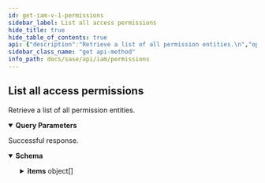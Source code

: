 ```yaml
---
id: get-iam-v-1-permissions
sidebar_label: List all access permissions
hide_title: true
hide_table_of_contents: true
api: {"description":"Retrieve a list of all permission entities.\n","operationId":"get-iam-v1-permissions","parameters":[{"description":"service","in":"query","name":"service","schema":{}},{"description":"resource","in":"query","name":"resource","schema":{}},{"description":"action","in":"query","name":"action","schema":{}}],"responses":{"200":{"content":{"application/json":{"schema":{"allOf":[{"properties":{"count":{"description":"Total count of the items","type":"integer"}},"required":["count","items"],"type":"object"},{"example":{"count":1,"items":[{"allowed_apis":[{"method":"get","path":"/config/v1/config-versions"},{"method":"get","path":"/config/v1/jobs"}],"description":"The ability to read configurations snapshots.","name":"prisma_access.config_mgmt.read"}]}},{"properties":{"items":{"items":{"allOf":[{"example":{"allowed_apis":[{"method":"get","path":"/config/v1/config-versions"},{"method":"get","path":"/config/v1/jobs"}],"description":"The ability to read configurations snapshots.","name":"prisma_access.config_mgmt.read"},"properties":{"allowed_apis":{"description":"APIs permission controls","items":{"description":"","example":{"method":"get","path":"/config/v1/config-versions"},"properties":{"method":{"description":"REST Method","type":"string"},"path":{"description":"url path","type":"string"}},"title":"Root Type for allowed_api","type":"object"},"type":"array"},"description":{"type":"string"},"name":{"description":"service.resource.action","type":"string"}},"title":"Root Type for permission","type":"object"}]},"type":"array"}},"type":"object"}]}}},"description":"Successful response."}},"security":[{"Bearer":[]}],"tags":["Permissions"],"method":"get","path":"/iam/v1/permissions","servers":[{"url":"https://api.sase.paloaltonetworks.com"}],"securitySchemes":{"Bearer":{"scheme":"bearer","type":"http"}},"info":{"contact":{},"description":"A single permission identifies an action that can be taken when you \n[grant a permission](/sase/api/iam/accesspolicies) \nto a user or service account. Permissions identify the resource\nto which the permission applies, as well as the approved action (such as `read` or `write`).\nPermissions are combined into [roles](/sase/api/iam/roles) for assignment to a user or service account\nthrough the use of an [access policy](/sase/api/iam/accesspolicies).\n","title":"Permissions","version":"1.0"},"postman":{"name":"List all access permissions","description":{"content":"Retrieve a list of all permission entities.\n","type":"text/plain"},"url":{"path":["iam","v1","permissions"],"host":["{{baseUrl}}"],"query":[{"disabled":false,"description":{"content":"service","type":"text/plain"},"key":"service","value":""},{"disabled":false,"description":{"content":"resource","type":"text/plain"},"key":"resource","value":""},{"disabled":false,"description":{"content":"action","type":"text/plain"},"key":"action","value":""}],"variable":[]},"header":[{"key":"Accept","value":"application/json"}],"method":"GET","auth":{"type":"bearer","bearer":[{"type":"any","value":"<Bearer Token>","key":"token"}]}}}
sidebar_class_name: "get api-method"
info_path: docs/sase/api/iam/permissions
---
```



## List all access permissions



Retrieve a list of all permission entities.


<details style={{"marginBottom":"1rem"}} data-collapsed={false} open={true}><summary style={{}}><strong>Query Parameters</strong></summary><div><ul><ParamsItem className={"paramsItem"} param={{"description":"service","in":"query","name":"service","schema":{}}}></ParamsItem><ParamsItem className={"paramsItem"} param={{"description":"resource","in":"query","name":"resource","schema":{}}}></ParamsItem><ParamsItem className={"paramsItem"} param={{"description":"action","in":"query","name":"action","schema":{}}}></ParamsItem></ul></div></details><div><ApiTabs><TabItem label={"200"} value={"200"}><div>

Successful response.

</div><div><MimeTabs groupId={"mime-type"}><TabItem label={"application/json"} value={"application/json"}><SchemaTabs groupId={"schema-tabs"}><TabItem label={"Schema"} value={"Schema"}><details style={{}} data-collapsed={false} open={true}><summary style={{"textAlign":"left"}}><strong>Schema</strong></summary><div style={{"textAlign":"left","marginLeft":"1rem"}}></div><ul style={{"marginLeft":"1rem"}}><SchemaItem collapsible={false} name={"count"} required={false} schemaDescription={"Total count of the items"} schemaName={"integer"} qualifierMessage={undefined} defaultValue={undefined}></SchemaItem><SchemaItem collapsible={true} className={"schemaItem"}><details style={{}}><summary style={{}}><strong>items</strong><span style={{"opacity":"0.6"}}> object[]</span></summary><div style={{"marginLeft":"1rem"}}><SchemaItem collapsible={true} className={"schemaItem"}><details style={{}}><summary style={{}}><strong>allowed_apis</strong><span style={{"opacity":"0.6"}}> object[]</span></summary><div style={{"marginLeft":"1rem"}}><div style={{"marginTop":".5rem","marginBottom":".5rem"}}>

APIs permission controls

</div><SchemaItem collapsible={false} name={"method"} required={false} schemaDescription={"REST Method"} schemaName={"string"} qualifierMessage={undefined} defaultValue={undefined}></SchemaItem><SchemaItem collapsible={false} name={"path"} required={false} schemaDescription={"url path"} schemaName={"string"} qualifierMessage={undefined} defaultValue={undefined}></SchemaItem></div></details></SchemaItem><SchemaItem collapsible={false} name={"description"} required={false} schemaDescription={undefined} schemaName={"string"} qualifierMessage={undefined} defaultValue={undefined}></SchemaItem><SchemaItem collapsible={false} name={"name"} required={false} schemaDescription={"service.resource.action"} schemaName={"string"} qualifierMessage={undefined} defaultValue={undefined}></SchemaItem></div></details></SchemaItem></ul></details></TabItem></SchemaTabs></TabItem></MimeTabs></div></TabItem></ApiTabs></div>
      